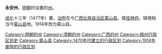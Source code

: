 '''永安州'''，[[明朝|明朝]]时设置的[[州|州]]。

[[成化|成化]]十三年（1477年）置，[[治所|治所]]在今[[广西壮族自治区|广西壮族自治区]][[蒙山县|蒙山县]]。属[[桂林府|桂林府]]。辖境相当今[[蒙山县|蒙山县]]地。1914年改为蒙山县。

{{广西行政区划小作品}}
[[Category:明朝的州|Category:明朝的州]]
[[Category:清朝的州|Category:清朝的州]]
[[Category:广西的州|Category:广西的州]]
[[Category:梧州行政区划史|Category:梧州行政区划史]]
[[Category:蒙山县|Category:蒙山县]]
[[Category:1470年代建立的行政区划|Category:1470年代建立的行政区划]]
[[Category:1914年废除的行政区划|Category:1914年废除的行政区划]]